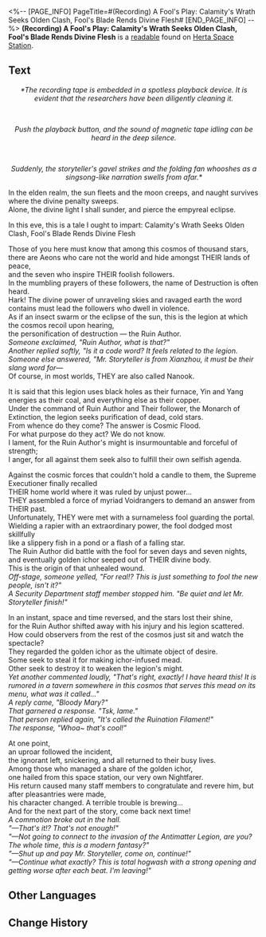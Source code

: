 <%-- [PAGE_INFO]
PageTitle=#(Recording) A Fool's Play: Calamity's Wrath Seeks Olden Clash, Fool's Blade Rends Divine Flesh#
[END_PAGE_INFO] --%>
{{Readable Infobox
|id           = 133
|partIds      = 190279
|title        = 
|image        = Item Journal.png
|world        = Herta Space Station
|parts        = 1
|author       = <!--to be added-->
|description  = A book of music and lyrics about Fool's Play. It was converted from a tape.
|part1        = (Recording) A Fool's Play: Calamity's Wrath Seeks Olden Clash, Fool's Blade Rends Divine Flesh
|source1      = {{cx|Source missing}}
|characters   = 
|factions     = 
}}
'''(Recording) A Fool's Play: Calamity's Wrath Seeks Olden Clash, Fool's Blade Rends Divine Flesh''' is a [[readable]] found on [[Herta Space Station]].
<!--
==Location==
{{Map Embed|<map name>|<marker id>}}
-->
==Text==
<div align="center">''*The recording tape is embedded in a spotless playback device. It is evident that the researchers have been diligently cleaning it.''</div><br /><div align="center">''Push the playback button, and the sound of magnetic tape idling can be heard in the deep silence.''</div><br /><div align="center">''Suddenly, the storyteller's gavel strikes and the folding fan whooshes as a singsong-like narration swells from afar.*''</div>

In the elden realm, the sun fleets and the moon creeps, and naught survives where the divine penalty sweeps.<br />Alone, the divine light I shall sunder, and pierce the empyreal eclipse.

In this eve, this is a tale I ought to impart: Calamity's Wrath Seeks Olden Clash, Fool's Blade Rends Divine Flesh

Those of you here must know that among this cosmos of thousand stars,<br />there are Aeons who care not the world and hide amongst THEIR lands of peace,<br />and the seven who inspire THEIR foolish followers.<br />In the mumbling prayers of these followers, the name of Destruction is often heard.<br />Hark! The divine power of unraveling skies and ravaged earth the word contains must lead the followers who dwell in violence.<br />As if an insect swarm or the eclipse of the sun, this is the legion at which the cosmos recoil upon hearing,<br />the personification of destruction &mdash; the Ruin Author.<br />''Someone exclaimed, "Ruin Author, what is that?"''<br />''Another replied softly, "Is it a code word? It feels related to the legion.''<br />''Someone else answered, "Mr. Storyteller is from Xianzhou, it must be their slang word for&mdash;''<br />Of course, in most worlds, THEY are also called Nanook.

It is said that this legion uses black holes as their furnace, Yin and Yang energies as their coal, and everything else as their copper.<br />Under the command of Ruin Author and Their follower, the Monarch of Extinction, the legion seeks purification of dead, cold stars.<br />From whence do they come? The answer is Cosmic Flood.<br />For what purpose do they act? We do not know.<br />I lament, for the Ruin Author's might is insurmountable and forceful of strength;<br />I anger, for all against them seek also to fulfill their own selfish agenda.

Against the cosmic forces that couldn't hold a candle to them, the Supreme Executioner finally recalled<br />THEIR home world where it was ruled by unjust power...<br />THEY assembled a force of myriad Voidrangers to demand an answer from THEIR past.<br />Unfortunately, THEY were met with a surnameless fool guarding the portal.<br />Wielding a rapier with an extraordinary power, the fool dodged most skillfully<br />like a slippery fish in a pond or a flash of a falling star.<br />The Ruin Author did battle with the fool for seven days and seven nights,<br />and eventually golden ichor seeped out of THEIR divine body.<br />This is the origin of that unhealed wound.<br />''Off-stage, someone yelled, "For real!? This is just something to fool the new people, isn't it?"''<br />''A Security Department staff member stopped him. "Be quiet and let Mr. Storyteller finish!"''

In an instant, space and time reversed, and the stars lost their shine,<br />for the Ruin Author shifted away with his injury and his legion scattered.<br />How could observers from the rest of the cosmos just sit and watch the spectacle?<br />They regarded the golden ichor as the ultimate object of desire.<br />Some seek to steal it for making ichor-infused mead.<br />Other seek to destroy it to weaken the legion's might.<br />''Yet another commented loudly, "That's right, exactly! I have heard this! It is rumored in a tavern somewhere in this cosmos that serves this mead on its menu, what was it called..."''<br />''A reply came, "Bloody Mary?"''<br />''That garnered a response. "Tsk, lame."''<br />''That person replied again, "It's called the Ruination Filament!"''<br />''The response, "Whoa~ that's cool!"''

At one point,<br />an uproar followed the incident,<br />the ignorant left, snickering, and all returned to their busy lives.<br />Among those who managed a share of the golden ichor,<br />one hailed from this space station, our very own Nightfarer.<br />His return caused many staff members to congratulate and revere him, but after pleasantries were made,<br />his character changed. A terrible trouble is brewing...<br />And for the next part of the story, come back next time!<br />''A commotion broke out in the hall.''<br />''"&mdash;That's it!? That's not enough!"''<br />''"&mdash;Not going to connect to the invasion of the Antimatter Legion, are you? The whole time, this is a modern fantasy?"''<br />''"&mdash;Shut up and pay Mr. Storyteller, come on, continue!"''<br />''"&mdash;Continue what exactly? This is total hogwash with a strong opening and getting worse after each beat. I'm leaving!"''

<!--
==Trivia==
* 
-->
==Other Languages==
{{Other Languages
|en   = (Recording) A Fool's Play: Calamity's Wrath Seeks Olden Clash, Fool's Blade Rends Divine Flesh
|zhs  = 【录音带】愚人戏：祸祖砺兵寻旧恨，愚人挥剑斩金身
|zht  = 【錄音帶】愚人戲：禍祖礪兵尋舊恨，愚人揮劍斬金身
|ja   = 【録音テープ】風刺劇：禍祖は昔日の恨みを負い、愚者は剣を振るい金身を斬る
|ko   = [녹음테이프] 풍자극: 재앙신은 해묵은 원한을 갚기 위해 분쟁을 준비하고, 어리석은 자는 신을 향해 칼을 휘두른다.
|es   = [Grabación] Obra teatral: El progenitor de las calamidades se prepara para saldar viejas deudas y el tonto corta el cuerpo divino con una espada
|fr   = (Enregistrement) Un jeu de dupes&nbsp;: La colère de la calamité se prépare à régler de vieilles rancunes, tandis que l'épée du fou tranche la chair divine
|ru   = (Запись) Пьеса о Дураке: Зачинщик бед на врага наступает, а Дурачок желает истукана обезглавить
|th   = [เทปบันทึก] ละครเสียดสี: ต้นกำเนิดแห่งภัยพิบัติเตรียมการเพื่อสะสางความแค้นในอดีต ผู้โง่เขลาฟาดดาบไปยังร่างสีทอง
|vi   = Băng Ghi Âm Phim Kẻ Ngốc: Mài Gươm Phục Thù, Kẻ Ngốc Chém Đôi Thân Vàng Ngọc.
|de   = (Aufzeichnung) Ein Narrenspiel: Der Schöpfer der Kalamität bereitet sich auf einen Konflikt vor und der Narr erschlägt den göttlichen Körper mit einem Schwert
|id   = (Rekaman) Drama Orang Bodoh: Kemarahan Leluhur untuk Mengejar Dendam Lama, Pedang si Bodoh Para Hancurkan Tubuh Ilahi
|pt   = (Gravação) Um Jogo de Tolos: A Ira da Calamidade Busca Embates Antigos, a Lâmina do Tolo Dilacera a Carne Divina
}}

==Change History==
{{Change History|1.0}}